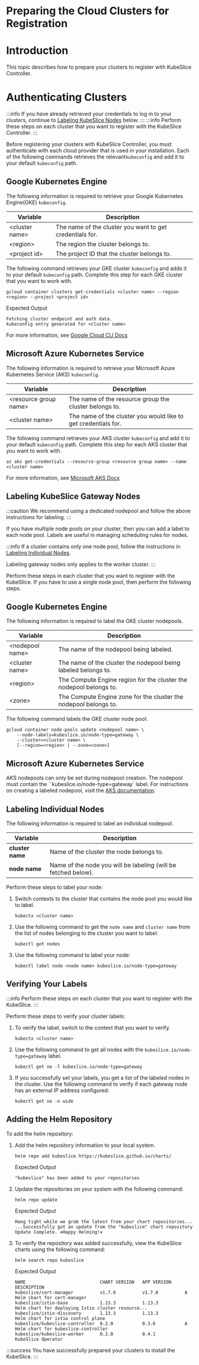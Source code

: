 # Preparing the Cloud Clusters for Registration

# Introduction

This topic describes how to prepare your clusters to register with KubeSlice Controller.

# Authenticating Clusters 

:::info
If you have already retrieved your credentials to log in to your clusters, continue to 
[Labeling KubeSlice Nodes](#labeling-kubeslice-gateway-nodes) below.
:::
:::info 
Perform these steps on each cluster that you want to register with the KubeSlice Controller.
:::

Before registering your clusters with KubeSlice Controller, you must authenticate with each cloud provider 
that is used in your installation. Each of the following commands retrieves the relevant`kubeconfig` and 
add it to your default `kubeconfig` path.

## Google Kubernetes Engine
The following information is required to retrieve your Google Kubernetes Engine(GKE) `kubeconfig`.

| **Variable**  |     **Description** |
|-----|----|
|<cluster name\>  | The name of the cluster you want to get credentials for.|
|  <region\>       |  The region the cluster belongs to.|
| <project id\>    | The project ID that the cluster belongs to.|
 

The following command retrieves your GKE cluster `kubeconfig` and adds it to your default `kubeconfig` 
path. Complete this step for each GKE cluster that you want to work with.

``` 
gcloud container clusters get-credentials <cluster name> --region <region> --project <project id>
```

Expected Output

``` 
Fetching cluster endpoint and auth data.
kubeconfig entry generated for <cluster name>
```

For more information, see 
[Google Cloud CLI Docs](https://cloud.google.com/sdk/gcloud/reference/container/clusters/get-credentials)

## Microsoft Azure Kubernetes Service 
The following information is required to retrieve your Microsoft Azure 
Kubernetes Service (AKS) `kubeconfig`.

| **Variable**      |        **Description** |
|-----|-----|
| <resource group name\> |  The name of the resource group the cluster belongs to.
  <cluster name\>         | The name of the cluster you would like to get credentials for.|

The following command retrieves your AKS cluster `kubeconfig` and add it to your default `kubeconfig` path. 
Complete this step for each AKS cluster that you want to work with.

``` 
az aks get-credentials --resource-group <resource group name> --name <cluster name>
```
For more information, see 
[Microsoft AKS Docs](https://docs.microsoft.com/en-us/cli/azure/aks?view=azure-cli-latest#az-aks-get-credentials)

## Labeling KubeSlice Gateway Nodes

:::caution
We recommend using a dedicated nodepool and follow the above instructions for labeling.
:::

If you have multiple node pools on your cluster, then you can add a label to each node pool. Labels are 
useful in managing scheduling rules for nodes.

:::info
If a cluster contains only one node pool, follow the instructions in 
[Labeling Individual Nodes](#labeling-individual-nodes).

Labeling gateway nodes only applies to the worker cluster.
:::

Perform these steps in each cluster that you want to register with the KubeSlice. If you have to use a 
single node pool, then perform the following steps.

## Google Kubernetes Engine
The following information is required to label the GKE cluster nodepools.

|**Variable** |       **Description** |
|-----|----|
|<nodepool name\>|   The name of the nodepool being labeled.|
|<cluster name\>  |  The name of the cluster the nodepool being labeled belongs to.|
|  <region\>      |    The Compute Engine region for the cluster the nodepool belongs to.|
|  <zone\>         |   The Compute Engine zone for the cluster the nodepool belongs to.|
 
The following command labels the GKE cluster node
pool: 

``` 
gcloud container node-pools update <nodepool name> \
    --node-labels=kubeslice.io/node-type=gateway \
    --cluster=<cluster name> \
    [--region=<region> | --zone=<zone>]
```

## Microsoft Azure Kubernetes Service
AKS nodepools can only be set during nodepool creation. The nodepool
must contain the ``kubeslice.io/node-type=gateway` label. For instructions on creating
a labeled nodepool, visit the [AKS documentation](https://docs.microsoft.com/en-us/azure/aks/use-multiple-node-pools#setting-nodepool-labels).

## Labeling Individual Nodes

The following information is required to label an individual nodepool.

|**Variable**  |     **Description** |
|------|-----|
|**cluster name** |  Name of the cluster the node belongs to.|
|**node name** |     Name of the node you will be labeling (will be fetched below).

Perform these steps to label your node:

1. Switch contexts to the cluster that contains the node pool you would like to label.
    ```
    kubectx <cluster name>
    ```
    
2.  Use the following command to get the `node name` and `cluster name` from the list of nodes belonging to 
the cluster you want to label:
    ``` 
    kubectl get nodes
    ```
    
3.  Use the following command to label your node:
    
    ```
    kubectl label node <node name> kubeslice.io/node-type=gateway
    ```

## Verifying Your Labels
:::info
Perform these steps on each cluster that you want to register with the KubeSlice.
:::

Perform these steps to verify your cluster labels:

1.  To verify the label, switch to the context that you want to verify.
    
    ``` 
    kubectx <cluster name>
    ```
    
2.  Use the following command to get all nodes with the `kubeslice.io/node-type=gateway` label.

    ```
    kubectl get no -l kubeslice.io/node-type=gateway
    ```
    
3.  If you successfully set your labels, you  get a list of the labeled nodes in the cluster. Use the following command to verify if
    each gateway node has an external IP address configured:

    ```
    kubectl get no -o wide
    ```
  
## Adding the Helm Repository

To add the helm repository:

1. Add the helm repository information to your local system.

   ```
   helm repo add kubeslice https://kubeslice.github.io/charts/
   ```

   Expected Output

   ``` 
   "kubeslice" has been added to your repositories
   ```

2. Update the repositories on your system with the following command:

   ``` 
   helm repo update
   ```

   Expected Output

   ``` 
   Hang tight while we grab the latest from your chart repositories...
   ...Successfully got an update from the "kubeslice" chart repository
   Update Complete. ⎈Happy Helming!⎈
   ```

3. To verify the repository was added successfully, view the KubeSlice
charts using the following command:

   ``` 
   helm search repo kubeslice
   ```

   Expected Output

   ```
   NAME                            CHART VERSION   APP VERSION     DESCRIPTION                                       
   kubeslice/cert-manager          v1.7.0          v1.7.0          A Helm chart for cert-manager                     
   kubeslice/istio-base            1.13.3          1.13.3          Helm chart for deploying Istio cluster resource...
   kubeslice/istio-discovery       1.13.3          1.13.3          Helm chart for istio control plane                
   kubeslice/kubeslice-controller  0.2.0           0.3.6           A Helm chart for kubeslice-controller             
   kubeslice/kubeslice-worker      0.2.0           0.4.1           KubeSlice Operator
   ```
 
:::success
You have successfully prepared your clusters to install the KubeSlice.
:::